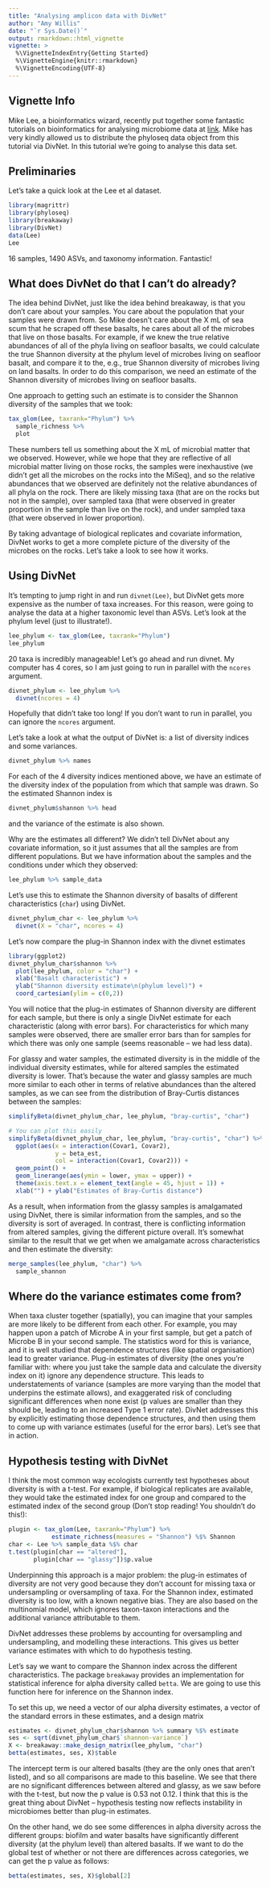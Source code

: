 ```yaml
---
title: "Analysing amplicon data with DivNet"
author: "Amy Willis"
date: "`r Sys.Date()`"
output: rmarkdown::html_vignette
vignette: >
  %\VignetteIndexEntry{Getting Started}
  %\VignetteEngine{knitr::rmarkdown}
  %\VignetteEncoding{UTF-8}
---
```


## Vignette Info

Mike Lee, a bioinformatics wizard, recently put together some fantastic tutorials on bioinformatics for analysing microbiome data at [link](astrobiomike.github.io). Mike has very kindly allowed us to distribute the phyloseq data object from this tutorial via DivNet. In this tutorial we're going to analyse this data set.

## Preliminaries

Let's take a quick look at the Lee et al dataset.

```r
library(magrittr)
library(phyloseq)
library(breakaway)
library(DivNet)
data(Lee)
Lee
```

16 samples, 1490 ASVs, and taxonomy information. Fantastic!

## What does DivNet do that I can't do already?

The idea behind DivNet, just like the idea behind breakaway, is that you don't care about your samples. You care about the population that your samples were drawn from. So Mike doesn't care about the X mL of sea scum that he scraped off these basalts, he cares about all of the microbes that live on those basalts. For example, if we knew the true relative abundances of all of the phyla living on seafloor basalts, we could calculate the true Shannon diversity at the phylum level of microbes living on seafloor basalt, and compare it to the, e.g., true Shannon diversity of microbes living on land basalts. In order to do this comparison, we need an estimate of the Shannon diversity of microbes living on seafloor basalts.

One approach to getting such an estimate is to consider the  Shannon diversity of the samples that we took:

```r
tax_glom(Lee, taxrank="Phylum") %>%
  sample_richness %>%
  plot
```

These numbers tell us something about the X mL of  microbial matter that we observed. However, while we hope that they are reflective of all microbial matter living on those rocks, the samples were inexhaustive (we didn't get all the microbes on the rocks into the MiSeq), and so the relative abundances that we observed are definitely not the relative abundances of all phyla on the rock. There are likely missing taxa (that are on the rocks but not in the sample), over sampled taxa (that were observed in greater proportion in the sample than live on the rock), and under sampled taxa (that were observed in lower proportion).

By taking advantage of biological replicates and covariate information, DivNet works to get a more complete picture of the diversity of the microbes on the rocks. Let's take a look to see how it works.

## Using DivNet

It's tempting to jump right in and run `divnet(Lee)`, but DivNet gets more expensive as the number of taxa increases. For this reason, were going to analyse the data at a higher taxonomic level than ASVs. Let's look at the phylum level (just to illustrate!).  

```r
lee_phylum <- tax_glom(Lee, taxrank="Phylum")
lee_phylum
```

20 taxa is incredibly manageable! Let's go ahead and run divnet. My computer has 4 cores, so I am just going to run in parallel with the `ncores` argument.

```r
divnet_phylum <- lee_phylum %>%
  divnet(ncores = 4)
```

Hopefully that didn't take too long! If you don't want to run in parallel, you can ignore the `ncores`  argument.

Let's take a look at what the output of DivNet is: a list of diversity indices and some variances.

```r
divnet_phylum %>% names
```

For each of the 4 diversity indices mentioned above, we have an estimate of the diversity index of the population from which that sample was drawn. So the estimated Shannon index is

```r
divnet_phylum$shannon %>% head
```

and the variance of the estimate is also shown.

Why are the estimates all different? We didn't tell DivNet about any covariate information, so it just assumes that all the samples are from different populations. But we have information about the samples and the conditions under which they observed:

```r
lee_phylum %>% sample_data
```

Let's use this to estimate the Shannon diversity of basalts of different characteristics (`char`) using DivNet.

```r
divnet_phylum_char <- lee_phylum %>%
  divnet(X = "char", ncores = 4)
```

Let's now compare the plug-in Shannon index with the divnet estimates

```r
library(ggplot2)
divnet_phylum_char$shannon %>% 
  plot(lee_phylum, color = "char") +
  xlab("Basalt characteristic") +
  ylab("Shannon diversity estimate\n(phylum level)") +
  coord_cartesian(ylim = c(0,2))
```

You will notice that the plug-in  estimates of Shannon diversity are different for each sample, but there is only a single DivNet estimate for each  characteristic (along with error bars). For characteristics for which many samples were observed, there are smaller error bars than for samples for which there was only one sample (seems reasonable -- we had less data).

For glassy and water samples, the estimated diversity is in the middle of the individual diversity estimates, while for altered samples the estimated diversity is lower. That's because the water and glassy samples are much more similar to each other in terms of relative abundances than the altered samples, as we can see from the distribution of Bray-Curtis distances between the samples:

```r
simplifyBeta(divnet_phylum_char, lee_phylum, "bray-curtis", "char")

# You can plot this easily
simplifyBeta(divnet_phylum_char, lee_phylum, "bray-curtis", "char") %>%
  ggplot(aes(x = interaction(Covar1, Covar2), 
             y = beta_est,
             col = interaction(Covar1, Covar2))) +
  geom_point() +
  geom_linerange(aes(ymin = lower, ymax = upper)) + 
  theme(axis.text.x = element_text(angle = 45, hjust = 1)) +
  xlab("") + ylab("Estimates of Bray-Curtis distance")
```

As a result, when information from the glassy samples is amalgamated using DivNet, there is similar information from the samples, and so the diversity is sort of averaged. In contrast, there is conflicting information from altered samples, giving the different picture overall. It's somewhat similar to the result that we get when we amalgamate across characteristics and then estimate the diversity:

```r
merge_samples(lee_phylum, "char") %>%
  sample_shannon
```
## Where do the variance estimates come from?

When taxa cluster together (spatially), you can imagine that your samples are more likely to be different from each other. For example, you may happen upon a patch of Microbe A in your first sample, but get a patch of Microbe B in your second sample. The statistics word for this is variance, and it is well studied that dependence structures (like spatial organisation) lead to greater variance. Plug-in estimates of diversity (the ones you're familiar with: where you just take the sample data and calculate the diversity index on it) ignore any dependence structure. This leads to understatements of variance (samples are more varying than the model that underpins the estimate allows), and exaggerated risk of concluding significant differences when none exist (p values are smaller than they should be, leading to an increased Type 1 error rate).
DivNet addresses this by explicitly estimating those dependence structures, and then using them to come up with variance estimates (useful for the error bars). Let's see that in action.

## Hypothesis testing with DivNet

I think the most common way ecologists currently test hypotheses about diversity is with a t-test. For example, if biological replicates are available, they would take the estimated index for one group and compared to the estimated index of the second group (Don't stop reading! You shouldn't do this!):

```r
plugin <- tax_glom(Lee, taxrank="Phylum") %>%
            estimate_richness(measures = "Shannon") %$% Shannon
char <- Lee %>% sample_data %$% char
t.test(plugin[char == "altered"],
       plugin[char == "glassy"])$p.value
```

Underpinning this approach is a major problem: the plug-in estimates of diversity are not very good because they don't account for missing taxa or undersampling or oversampling of taxa. For the Shannon index, estimated diversity is too low, with a known negative bias. They are also based on the multinomial model, which ignores taxon-taxon interactions and the additional variance attributable to them.

DivNet addresses these problems by accounting for oversampling and undersampling, and modelling these interactions. This gives us better variance estimates with which to do hypothesis testing.

Let's say we want to compare the Shannon index across the different characteristics. The package `breakaway` provides an implementation for statistical inference for alpha diversity called `betta`. We are going to use this function here for inference on the Shannon index.

 To set this up, we need a vector of our alpha diversity estimates, a vector of the standard errors in these estimates, and a design matrix

```r
estimates <- divnet_phylum_char$shannon %>% summary %$% estimate
ses <- sqrt(divnet_phylum_char$`shannon-variance`)
X <- breakaway::make_design_matrix(lee_phylum, "char")
betta(estimates, ses, X)$table
```

The intercept term is our altered basalts (they are the only ones that aren't listed), and so all comparisons are made to this baseline. We see that there are no significant differences between altered and glassy, as we saw before with the t-test, but now the p value is 0.53 not 0.12.  I think that this is the great thing about DivNet -- hypothesis testing now reflects instability in microbiomes  better than plug-in estimates.

On the other hand, we do see  some differences in alpha diversity across the different groups: biofilm and water basalts have significantly different diversity (at the phylum level) than altered basalts. If we want to do the global test of whether or not there are differences across categories, we can get the p value as follows:

```r
betta(estimates, ses, X)$global[2]
```
